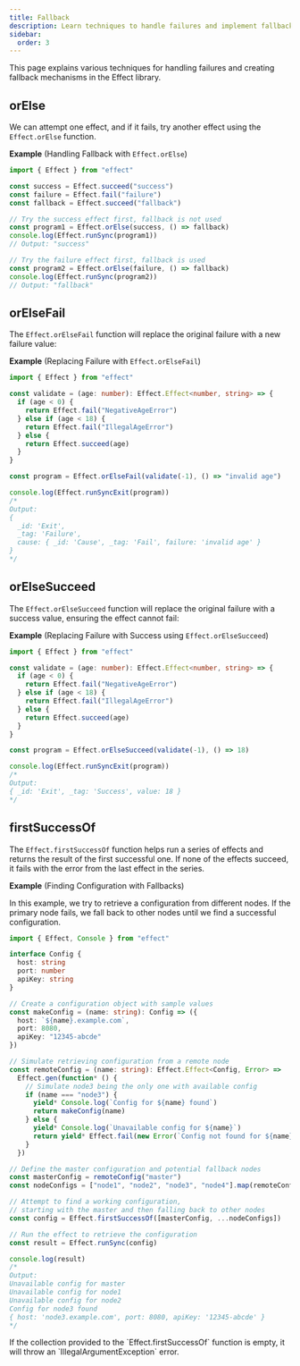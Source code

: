 ```yaml
---
title: Fallback
description: Learn techniques to handle failures and implement fallback mechanisms in Effect programs.
sidebar:
  order: 3
---
```



This page explains various techniques for handling failures and creating fallback mechanisms in the Effect library.

## orElse

We can attempt one effect, and if it fails, try another effect using the `Effect.orElse` function.

**Example** (Handling Fallback with `Effect.orElse`)

```ts twoslash
import { Effect } from "effect"

const success = Effect.succeed("success")
const failure = Effect.fail("failure")
const fallback = Effect.succeed("fallback")

// Try the success effect first, fallback is not used
const program1 = Effect.orElse(success, () => fallback)
console.log(Effect.runSync(program1))
// Output: "success"

// Try the failure effect first, fallback is used
const program2 = Effect.orElse(failure, () => fallback)
console.log(Effect.runSync(program2))
// Output: "fallback"
```

## orElseFail

The `Effect.orElseFail` function will replace the original failure with a new failure value:

**Example** (Replacing Failure with `Effect.orElseFail`)

```ts twoslash
import { Effect } from "effect"

const validate = (age: number): Effect.Effect<number, string> => {
  if (age < 0) {
    return Effect.fail("NegativeAgeError")
  } else if (age < 18) {
    return Effect.fail("IllegalAgeError")
  } else {
    return Effect.succeed(age)
  }
}

const program = Effect.orElseFail(validate(-1), () => "invalid age")

console.log(Effect.runSyncExit(program))
/*
Output:
{
  _id: 'Exit',
  _tag: 'Failure',
  cause: { _id: 'Cause', _tag: 'Fail', failure: 'invalid age' }
}
*/
```

## orElseSucceed

The `Effect.orElseSucceed` function will replace the original failure with a success value, ensuring the effect cannot fail:

**Example** (Replacing Failure with Success using `Effect.orElseSucceed`)

```ts twoslash
import { Effect } from "effect"

const validate = (age: number): Effect.Effect<number, string> => {
  if (age < 0) {
    return Effect.fail("NegativeAgeError")
  } else if (age < 18) {
    return Effect.fail("IllegalAgeError")
  } else {
    return Effect.succeed(age)
  }
}

const program = Effect.orElseSucceed(validate(-1), () => 18)

console.log(Effect.runSyncExit(program))
/*
Output:
{ _id: 'Exit', _tag: 'Success', value: 18 }
*/
```

## firstSuccessOf

The `Effect.firstSuccessOf` function helps run a series of effects and returns the result of the first successful one. If none of the effects succeed, it fails with the error from the last effect in the series.

**Example** (Finding Configuration with Fallbacks)

In this example, we try to retrieve a configuration from different nodes. If the primary node fails, we fall back to other nodes until we find a successful configuration.

```ts twoslash
import { Effect, Console } from "effect"

interface Config {
  host: string
  port: number
  apiKey: string
}

// Create a configuration object with sample values
const makeConfig = (name: string): Config => ({
  host: `${name}.example.com`,
  port: 8080,
  apiKey: "12345-abcde"
})

// Simulate retrieving configuration from a remote node
const remoteConfig = (name: string): Effect.Effect<Config, Error> =>
  Effect.gen(function* () {
    // Simulate node3 being the only one with available config
    if (name === "node3") {
      yield* Console.log(`Config for ${name} found`)
      return makeConfig(name)
    } else {
      yield* Console.log(`Unavailable config for ${name}`)
      return yield* Effect.fail(new Error(`Config not found for ${name}`))
    }
  })

// Define the master configuration and potential fallback nodes
const masterConfig = remoteConfig("master")
const nodeConfigs = ["node1", "node2", "node3", "node4"].map(remoteConfig)

// Attempt to find a working configuration,
// starting with the master and then falling back to other nodes
const config = Effect.firstSuccessOf([masterConfig, ...nodeConfigs])

// Run the effect to retrieve the configuration
const result = Effect.runSync(config)

console.log(result)
/*
Output:
Unavailable config for master
Unavailable config for node1
Unavailable config for node2
Config for node3 found
{ host: 'node3.example.com', port: 8080, apiKey: '12345-abcde' }
*/
```

<Aside type="danger" title="Empty Collection Error">
  If the collection provided to the `Effect.firstSuccessOf` function is
  empty, it will throw an `IllegalArgumentException` error.
</Aside>

